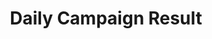 ---
title: "Daily Campaign Result"
openapi: "GET /v2/graph/daily-campaign-results/{campaign_id}/"
---
